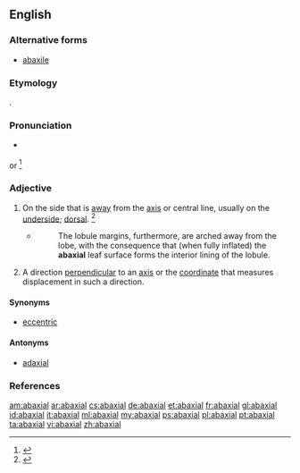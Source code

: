 ==English==

===Alternative forms===
* [[abaxile]]

===Etymology===
{{prefix|ab|t1=away from|axial|t2=axis}}.

===Pronunciation===
* {{a|GenAm}} {{IPA|/ˌæˈbæk.si.əl/}}<ref>{{reference-book | last =| first = | authorlink =  | coauthors =  | editor =Gove, Philip Babcock    | others =  | title = Webster's Third International Dictionary of the English Language Unabridged | origdate =  | origyear = 1909 | origmonth =  | url =  | format =  | accessdate =  | accessyear =  | accessmonth =  | edition =  | date =  | year =1976  | month =  | publisher =G. & C. Merriam Co.  | location = Springfield, MA | language =  | id =  | doi = | isbn =0-87779-101-5 | lccn = | ol = | pages =2| chapter =  | chapterurl =  | quote =}}
</ref> or {{IPA|/æbˈæk.si.əl/}}<ref>{{reference-book | last =| first = | authorlink =  | coauthors =  | editor =Morris, William    | others =  | title = The American Heritage Dictionary of the English Language | origdate =  | origyear = 1969| origmonth =  | url =  | format =  | accessdate =  | accessyear =  | accessmonth =  | edition =  | date =  | year =1971| month =  | publisher =American Heritage Publishing Co., Inc. | location = New York, NY | language =  | id =  | doi = | isbn =0-395-09066-0 | lccn = | ol = | pages =2| chapter =  | chapterurl =  | quote =}}
</ref>

===Adjective===
{{en-adj|-}}

# {{context|botany|lang=en}} On the side that is [[away]] from the [[axis]] or central line, usually on the [[underside]]; [[dorsal]]. {{defdate|Mid 19<sup>th</sup> century.}}<ref>{{R:SOED5|page=2}}</ref>
#* {{RQ:Schuster Hepaticae V|7}}
#*: The lobule margins, furthermore, are arched away from the lobe, with the consequence that (when fully inflated) the '''abaxial''' leaf surface forms the interior lining of the lobule.
# {{context|mathematics|lang=en}} A direction [[perpendicular]] to an [[axis]] or the [[coordinate]] that measures displacement in such a direction.

====Synonyms====
* [[eccentric]]

====Antonyms====
* [[adaxial]]

===References===
<references/>

[[am:abaxial]]
[[ar:abaxial]]
[[cs:abaxial]]
[[de:abaxial]]
[[et:abaxial]]
[[fr:abaxial]]
[[gl:abaxial]]
[[id:abaxial]]
[[it:abaxial]]
[[ml:abaxial]]
[[my:abaxial]]
[[ps:abaxial]]
[[pl:abaxial]]
[[pt:abaxial]]
[[ta:abaxial]]
[[vi:abaxial]]
[[zh:abaxial]]